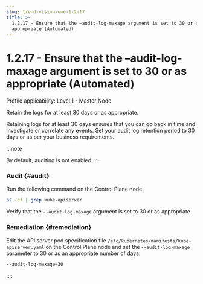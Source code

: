 ```yaml
---
slug: trend-vision-one-1-2-17
title: >-
  1.2.17 - Ensure that the –audit-log-maxage argument is set to 30 or as
  appropriate (Automated)
---
```

# 1.2.17 - Ensure that the –audit-log-maxage argument is set to 30 or as appropriate (Automated)

Profile applicability: Level 1 - Master Node

Retain the logs for at least 30 days or as appropriate.

Retaining logs for at least 30 days ensures that you can go back in time and investigate or correlate any events. Set your audit log retention period to 30 days or as per your business requirements.

:::note

By default, auditing is not enabled.
:::

### Audit {#audit}

Run the following command on the Control Plane node:

```bash
ps -ef | grep kube-apiserver
```

Verify that the `--audit-log-maxage` argument is set to 30 or as appropriate.

### Remediation {#remediation}

Edit the API server pod specification file `/etc/kubernetes/manifests/kube-apiserver.yaml` on the Control Plane node and set the -`-audit-log-maxage` parameter to 30 or as an appropriate number of days:

```bash
--audit-log-maxage=30
```
::::
